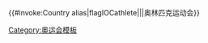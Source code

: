{{#invoke:Country alias|flagIOCathlete|{{{1|}}}|{{{2}}}|{{{3|}}}奥林匹克运动会}}<noinclude>
{{documentation}}
[[Category:奥运会模板]]
</noinclude>